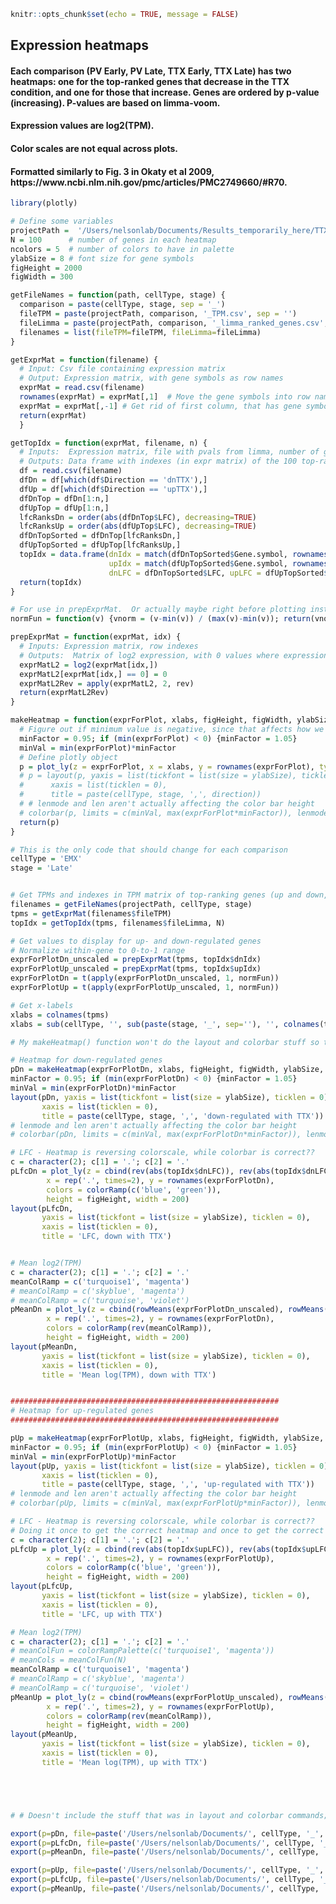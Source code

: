 
```r
knitr::opts_chunk$set(echo = TRUE, message = FALSE)
```

## Expression heatmaps

#### Each comparison (PV Early, PV Late, TTX Early, TTX Late) has two heatmaps: one for the top-ranked genes that decrease in the TTX condition, and one for those that increase.  Genes are ordered by p-value (increasing).  P-values are based on limma-voom.
#### Expression values are log2(TPM).
#### Color scales are not equal across plots.
#### Formatted similarly to Fig. 3 in Okaty et al 2009, https://www.ncbi.nlm.nih.gov/pmc/articles/PMC2749660/#R70.

```r

library(plotly)

# Define some variables
projectPath =  '/Users/nelsonlab/Documents/Results_temporarily_here/TTX_results/'
N = 100      # number of genes in each heatmap
ncolors = 5  # number of colors to have in palette
ylabSize = 8 # font size for gene symbols
figHeight = 2000
figWidth = 300

getFileNames = function(path, cellType, stage) {
  comparison = paste(cellType, stage, sep = '_')
  fileTPM = paste(projectPath, comparison, '_TPM.csv', sep = '')
  fileLimma = paste(projectPath, comparison, '_limma_ranked_genes.csv', sep = '')
  filenames = list(fileTPM=fileTPM, fileLimma=fileLimma)
}

getExprMat = function(filename) {
  # Input: Csv file containing expression matrix
  # Output: Expression matrix, with gene symbols as row names
  exprMat = read.csv(filename)
  rownames(exprMat) = exprMat[,1]  # Move the gene symbols into row names
  exprMat = exprMat[,-1] # Get rid of first column, that has gene symbols
  return(exprMat)
  }

getTopIdx = function(exprMat, filename, n) {
  # Inputs:  Expression matrix, file with pvals from limma, number of genes
  # Outputs: Data frame with indexes (in expr matrix) of the 100 top-ranked genes down-regulated with TTX; same for up-regulated, and the effect size (log fold change) for each.  All ordered by effect size.
  df = read.csv(filename)
  dfDn = df[which(df$Direction == 'dnTTX'),]
  dfUp = df[which(df$Direction == 'upTTX'),]
  dfDnTop = dfDn[1:n,]
  dfUpTop = dfUp[1:n,]
  lfcRanksDn = order(abs(dfDnTop$LFC), decreasing=TRUE)
  lfcRanksUp = order(abs(dfUpTop$LFC), decreasing=TRUE)
  dfDnTopSorted = dfDnTop[lfcRanksDn,]
  dfUpTopSorted = dfUpTop[lfcRanksUp,]
  topIdx = data.frame(dnIdx = match(dfDnTopSorted$Gene.symbol, rownames(exprMat)),
                      upIdx = match(dfUpTopSorted$Gene.symbol, rownames(exprMat)),
                      dnLFC = dfDnTopSorted$LFC, upLFC = dfUpTopSorted$LFC)
  return(topIdx)
}

# For use in prepExprMat.  Or actually maybe right before plotting instead.
normFun = function(v) {vnorm = (v-min(v)) / (max(v)-min(v)); return(vnorm)}

prepExprMat = function(exprMat, idx) {
  # Inputs: Expression matrix, row indexes
  # Outputs:  Matrix of log2 expression, with 0 values where expression was 0, vertically flipped for heatmap
  exprMatL2 = log2(exprMat[idx,])
  exprMatL2[exprMat[idx,] == 0] = 0
  exprMatL2Rev = apply(exprMatL2, 2, rev)
  return(exprMatL2Rev)
}

makeHeatmap = function(exprForPlot, xlabs, figHeight, figWidth, ylabSize, cellType, stage, direction) {
  # Figure out if minimum value is negative, since that affects how we want to set the lower limit of the color scale
  minFactor = 0.95; if (min(exprForPlot) < 0) {minFactor = 1.05}
  minVal = min(exprForPlot)*minFactor
  # Define plotly object
  p = plot_ly(z = exprForPlot, x = xlabs, y = rownames(exprForPlot), type='heatmap', colors = colorRamp(c('yellow', 'red')), zmin = minVal, zmax = max(exprForPlot*minFactor), height=figHeight, width = figWidth)
  # p = layout(p, yaxis = list(tickfont = list(size = ylabSize), ticklen = 0), 
  #      xaxis = list(ticklen = 0), 
  #      title = paste(cellType, stage, ',', direction))
  # # lenmode and len aren't actually affecting the color bar height
  # colorbar(p, limits = c(minVal, max(exprForPlot*minFactor)), lenmode = 'fraction',  len = 0.25, thickness = 30)
  return(p)
}

```


```r

# This is the only code that should change for each comparison
cellType = 'EMX'
stage = 'Late'


# Get TPMs and indexes in TPM matrix of top-ranking genes (up and down, separately)
filenames = getFileNames(projectPath, cellType, stage)
tpms = getExprMat(filenames$fileTPM)
topIdx = getTopIdx(tpms, filenames$fileLimma, N)

# Get values to display for up- and down-regulated genes
# Normalize within-gene to 0-to-1 range
exprForPlotDn_unscaled = prepExprMat(tpms, topIdx$dnIdx)
exprForPlotUp_unscaled = prepExprMat(tpms, topIdx$upIdx)
exprForPlotDn = t(apply(exprForPlotDn_unscaled, 1, normFun))
exprForPlotUp = t(apply(exprForPlotUp_unscaled, 1, normFun))

# Get x-labels
xlabs = colnames(tpms)
xlabs = sub(cellType, '', sub(paste(stage, '_', sep=''), '', colnames(tpms)))

# My makeHeatmap() function won't do the layout and colorbar stuff so there's some more hackery going on here

# Heatmap for down-regulated genes
pDn = makeHeatmap(exprForPlotDn, xlabs, figHeight, figWidth, ylabSize, cellType, stage, 'down-regulated with TTX')
minFactor = 0.95; if (min(exprForPlotDn) < 0) {minFactor = 1.05}
minVal = min(exprForPlotDn)*minFactor
layout(pDn, yaxis = list(tickfont = list(size = ylabSize), ticklen = 0), 
       xaxis = list(ticklen = 0), 
       title = paste(cellType, stage, ',', 'down-regulated with TTX'))
# lenmode and len aren't actually affecting the color bar height
# colorbar(pDn, limits = c(minVal, max(exprForPlotDn*minFactor)), lenmode = 'fraction',  len = 0.25, thickness = 30)

# LFC - Heatmap is reversing colorscale, while colorbar is correct??
c = character(2); c[1] = '.'; c[2] = '.'
pLfcDn = plot_ly(z = cbind(rev(abs(topIdx$dnLFC)), rev(abs(topIdx$dnLFC))), type = 'heatmap', 
        x = rep('.', times=2), y = rownames(exprForPlotDn),
        colors = colorRamp(c('blue', 'green')), 
        height = figHeight, width = 200)
layout(pLfcDn, 
       yaxis = list(tickfont = list(size = ylabSize), ticklen = 0), 
       xaxis = list(ticklen = 0), 
       title = 'LFC, down with TTX')


# Mean log2(TPM)
c = character(2); c[1] = '.'; c[2] = '.'
meanColRamp = c('turquoise1', 'magenta')
# meanColRamp = c('skyblue', 'magenta')
# meanColRamp = c('turquoise', 'violet')
pMeanDn = plot_ly(z = cbind(rowMeans(exprForPlotDn_unscaled), rowMeans(exprForPlotDn_unscaled)), type = 'heatmap', 
        x = rep('.', times=2), y = rownames(exprForPlotDn),
        colors = colorRamp(rev(meanColRamp)), 
        height = figHeight, width = 200)
layout(pMeanDn, 
       yaxis = list(tickfont = list(size = ylabSize), ticklen = 0), 
       xaxis = list(ticklen = 0), 
       title = 'Mean log(TPM), down with TTX')


############################################################
# Heatmap for up-regulated genes
############################################################

pUp = makeHeatmap(exprForPlotUp, xlabs, figHeight, figWidth, ylabSize, cellType, stage, 'up-regulated with TTX')
minFactor = 0.95; if (min(exprForPlotUp) < 0) {minFactor = 1.05}
minVal = min(exprForPlotUp)*minFactor
layout(pUp, yaxis = list(tickfont = list(size = ylabSize), ticklen = 0), 
       xaxis = list(ticklen = 0), 
       title = paste(cellType, stage, ',', 'up-regulated with TTX'))
# lenmode and len aren't actually affecting the color bar height
# colorbar(pUp, limits = c(minVal, max(exprForPlotUp*minFactor)), lenmode = 'fraction',  len = 0.25, thickness = 30)

# LFC - Heatmap is reversing colorscale, while colorbar is correct??
# Doing it once to get the correct heatmap and once to get the correct colorbar b/c I don't have time for this shit, plotly.
c = character(2); c[1] = '.'; c[2] = '.'
pLfcUp = plot_ly(z = cbind(rev(abs(topIdx$upLFC)), rev(abs(topIdx$upLFC))), type = 'heatmap', 
        x = rep('.', times=2), y = rownames(exprForPlotUp),
        colors = colorRamp(c('blue', 'green')), 
        height = figHeight, width = 200)
layout(pLfcUp, 
       yaxis = list(tickfont = list(size = ylabSize), ticklen = 0), 
       xaxis = list(ticklen = 0), 
       title = 'LFC, up with TTX')

# Mean log2(TPM)
c = character(2); c[1] = '.'; c[2] = '.'
# meanColFun = colorRampPalette(c('turquoise1', 'magenta'))
# meanCols = meanColFun(N)
meanColRamp = c('turquoise1', 'magenta')
# meanColRamp = c('skyblue', 'magenta')
# meanColRamp = c('turquoise', 'violet')
pMeanUp = plot_ly(z = cbind(rowMeans(exprForPlotUp_unscaled), rowMeans(exprForPlotUp_unscaled)), type = 'heatmap', 
        x = rep('.', times=2), y = rownames(exprForPlotUp),
        colors = colorRamp(rev(meanColRamp)), 
        height = figHeight, width = 200)
layout(pMeanUp, 
       yaxis = list(tickfont = list(size = ylabSize), ticklen = 0), 
       xaxis = list(ticklen = 0), 
       title = 'Mean log(TPM), up with TTX')





# # Doesn't include the stuff that was in layout and colorbar commands; doing that stuff in Illustrator

export(p=pDn, file=paste('/Users/nelsonlab/Documents/', cellType, '_', stage, '_dn.pdf', sep = ''))
export(p=pLfcDn, file=paste('/Users/nelsonlab/Documents/', cellType, '_', stage, '_dn_lfc.pdf', sep = ''))
export(p=pMeanDn, file=paste('/Users/nelsonlab/Documents/', cellType, '_', stage, '_dn_mean.pdf', sep = ''))

export(p=pUp, file=paste('/Users/nelsonlab/Documents/', cellType, '_', stage, '_up.pdf', sep = ''))
export(p=pLfcUp, file=paste('/Users/nelsonlab/Documents/', cellType, '_', stage, '_up_lfc.pdf', sep = ''))
export(p=pMeanUp, file=paste('/Users/nelsonlab/Documents/', cellType, '_', stage, '_up_mean.pdf', sep = ''))

```

